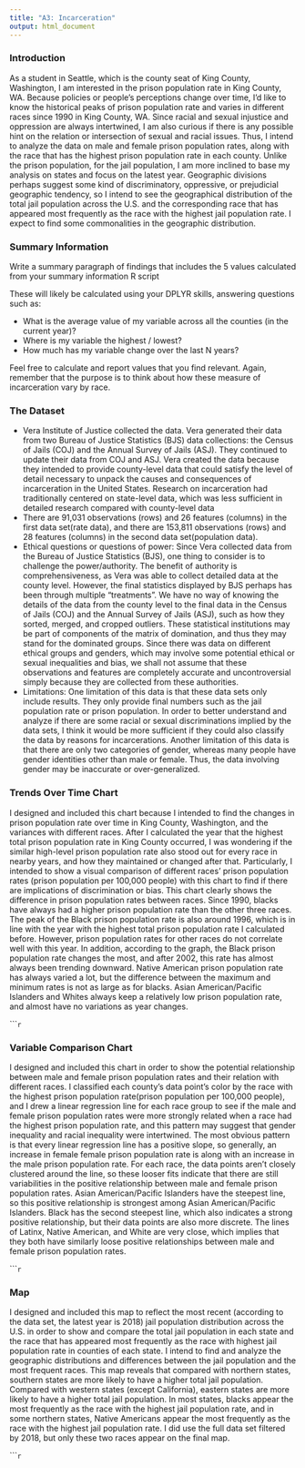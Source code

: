 ```yaml
---
title: "A3: Incarceration"
output: html_document
---
```


### Introduction

As a student in Seattle, which is the county seat of King County, Washington, I am interested in the prison population rate in King County, WA. Because policies or people's perceptions change over time, I'd like to know the historical peaks of prison population rate and varies in different races since 1990 in King County, WA. Since racial and sexual injustice and oppression are always intertwined, I am also curious if there is any possible hint on the relation or intersection of sexual and racial issues. Thus, I intend to analyze the data on male and female prison population rates, along with the race that has the highest prison population rate in each county. Unlike the prison population, for the jail population, I am more inclined to base my analysis on states and focus on the latest year. Geographic divisions perhaps suggest some kind of discriminatory, oppressive, or prejudicial geographic tendency, so I intend to see the geographical distribution of the total jail population across the U.S. and the corresponding race that has appeared most frequently as the race with the highest jail population rate. I expect to find some commonalities in the geographic distribution.

### Summary Information

Write a summary paragraph of findings that includes the 5 values calculated from your summary information R script

These will likely be calculated using your DPLYR skills, answering questions such as: 

- What is the average value of my variable across all the counties (in the current year)?
- Where is my variable the highest / lowest?
- How much has my variable change over the last N years?

Feel free to calculate and report values that you find relevant. Again, remember that the purpose is to think about how these measure of incarceration vary by race.

### The Dataset

* Vera Institute of Justice collected the data. Vera generated their data from two Bureau of Justice Statistics (BJS) data collections: the Census of Jails (COJ) and the Annual Survey of Jails (ASJ). They continued to update their data from COJ and ASJ. Vera created the data because they intended to provide county-level data that could satisfy the level of detail necessary to unpack the causes and consequences of incarceration in the United States. Research on incarceration had traditionally centered on state-level data, which was less sufficient in detailed research compared with county-level data
* There are 91,031 observations (rows) and 26 features (columns) in the first data set(rate data), and there are 153,811 observations (rows) and 28 features (columns) in the second data set(population data).
* Ethical questions or questions of power: Since Vera collected data from the Bureau of Justice Statistics (BJS), one thing to consider is to challenge the power/authority. The benefit of authority is comprehensiveness, as Vera was able to collect detailed data at the county level. However, the final statistics displayed by BJS perhaps has been through multiple "treatments". We have no way of knowing the details of the data from the county level to the final data in the Census of Jails (COJ) and the Annual Survey of Jails (ASJ), such as how they sorted, merged, and cropped outliers. These statistical institutions may be part of components of the matrix of domination, and thus they may stand for the dominated groups. Since there was data on different ethical groups and genders, which may involve some potential ethical or sexual inequalities and bias, we shall not assume that these observations and features are completely accurate and uncontroversial simply because they are collected from these authorities.
* Limitations: One limitation of this data is that these data sets only include results. They only provide final numbers such as the jail population rate or prison population. In order to better understand and analyze if there are some racial or sexual discriminations implied by the data sets, I think it would be more sufficient if they could also classify the data by reasons for incarcerations. Another limitation of this data is that there are only two categories of gender, whereas many people have gender identities other than male or female. Thus, the data involving gender may be inaccurate or over-generalized.

### Trends Over Time Chart

I designed and included this chart because I intended to find the changes in prison population rate over time in King County, Washington, and the variances with different races. After I calculated the year that the highest total prison population rate in King County occurred, I was wondering if the similar high-level prison population rate also stood out for every race in nearby years, and how they maintained or changed after that. Particularly, I intended to show a visual comparison of different races' prison population rates (prison population per 100,000 people) with this chart to find if there are implications of discrimination or bias. This chart clearly shows the difference in prison population rates between races. Since 1990, blacks have always had a higher prison population rate than the other three races. The peak of the Black prison population rate is also around 1996, which is in line with the year with the highest total prison population rate I calculated before. However, prison population rates for other races do not correlate well with this year. In addition, according to the graph, the Black prison population rate changes the most, and after 2002, this rate has almost always been trending downward. Native American prison population rate has always varied a lot, but the difference between the maximum and minimum rates is not as large as for blacks. Asian American/Pacific Islanders and Whites always keep a relatively low prison population rate, and almost have no variations as year changes.

``````r
```

### Variable Comparison Chart

I designed and included this chart in order to show the potential relationship between male and female prison population rates and their relation with different races. I classified each county's data point's color by the race with the highest prison population rate(prison population per 100,000 people), and I drew a linear regression line for each race group to see if the male and female prison population rates were more strongly related when a race had the highest prison population rate, and this pattern may suggest that gender inequality and racial inequality were intertwined. The most obvious pattern is that every linear regression line has a positive slope, so generally, an increase in female female prison population rate is along with an increase in the male prison population rate. For each race, the data points aren't closely clustered around the line, so these looser fits indicate that there are still variabilities in the positive relationship between male and female prison population rates. Asian American/Pacific Islanders have the steepest line, so this positive relationship is strongest among Asian American/Pacific Islanders. Black has the second steepest line, which also indicates a strong positive relationship, but their data points are also more discrete. The lines of Latinx, Native American, and White are very close, which implies that they both have similarly loose positive relationships between male and female prison population rates.

``````r
```

### Map

I designed and included this map to reflect the most recent (according to the data set, the latest year is 2018) jail population distribution across the U.S. in order to show and compare the total jail population in each state and the race that has appeared most frequently as the race with highest jail population rate in counties of each state. I intend to find and analyze the geographic distributions and differences between the jail population and the most frequent races. This map reveals that compared with northern states, southern states are more likely to have a higher total jail population. Compared with western states (except California), eastern states are more likely to have a higher total jail population. In most states, blacks appear the most frequently as the race with the highest jail population rate, and in some northern states, Native Americans appear the most frequently as the race with the highest jail population rate. I did use the full data set filtered by 2018, but only these two races appear on the final map.

``````r
```
